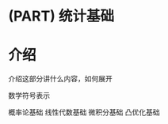 # (PART) 统计基础 {#Statistical-Foundations .unnumbered}

# 介绍 {#Statistical-Foundations-Intro .unnumbered}

介绍这部分讲什么内容，如何展开

数学符号表示

概率论基础
线性代数基础
微积分基础
凸优化基础

